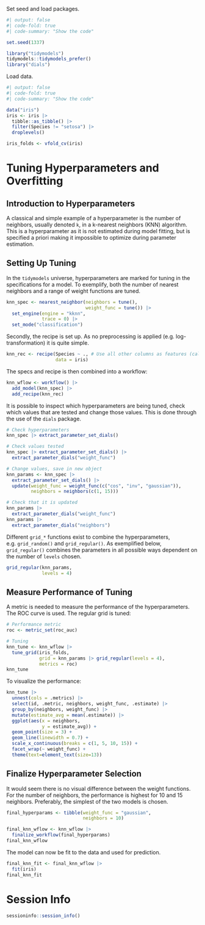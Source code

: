 Set seed and load packages.
```r
#| output: false
#| code-fold: true
#| code-summary: "Show the code"

set.seed(1337)

library("tidymodels")
tidymodels::tidymodels_prefer()
library("dials")
```

Load data.
```r
#| output: false
#| code-fold: true
#| code-summary: "Show the code"

data("iris")
iris <- iris |>
  tibble::as_tibble() |> 
  filter(Species != "setosa") |> 
  droplevels()

iris_folds <- vfold_cv(iris)
```

# Tuning Hyperparameters and Overfitting

## Introduction to Hyperparameters

A classical and simple example of a hyperparameter is the number of neighbors, usually denoted `k`, in a k-nearest neighbors (KNN) algorithm. This is a hyperparameter as it is not estimated during model fitting, but is specified a priori making it impossible to optimize during parameter estimation.

## Setting Up Tuning
In the `tidymodels` universe, hyperparameters are marked for tuning in the specifications for a model. To exemplify, both the number of nearest neighbors and a range of weight functions are tuned.

```r
knn_spec <- nearest_neighbor(neighbors = tune(),
                             weight_func = tune()) |> 
  set_engine(engine = "kknn",
             trace = 0) |> 
  set_mode("classification")
```

Secondly, the recipe is set up. As no preprocessing is applied (e.g. log-transformation) it is quite simple.

```r
knn_rec <- recipe(Species ~ ., # Use all other columns as features (called predictors in tidymodels)
                  data = iris)
```

The specs and recipe is then combined into a workflow:

```r
knn_wflow <- workflow() |> 
  add_model(knn_spec) |> 
  add_recipe(knn_rec)
```

It is possible to inspect which hyperparameters are being tuned, check which values that are tested and change those values. This is done through the use of the `dials` package.

```r
# Check hyperparameters
knn_spec |> extract_parameter_set_dials()

# Check values tested
knn_spec |> extract_parameter_set_dials() |> 
  extract_parameter_dials("weight_func")

# Change values, save in new object
knn_params <- knn_spec |>
  extract_parameter_set_dials() |>
  update(weight_func = weight_func(c("cos", "inv", "gaussian")),
         neighbors = neighbors(c(1, 15)))

# Check that it is updated
knn_params |>
  extract_parameter_dials("weight_func")
knn_params |>
  extract_parameter_dials("neighbors")
```

Different `grid_*` functions exist to combine the hyperparameters, e.g. `grid_random()` and `grid_regular()`. As exemplified below, `grid_regular()` combines the parameters in all possible ways dependent on the number of `levels` chosen.

```r
grid_regular(knn_params,
             levels = 4)
```

## Measure Performance of Tuning
A metric is needed to measure the performance of the hyperparameters. The ROC curve is used. The regular grid is tuned:

```r
# Performance metric
roc <- metric_set(roc_auc)

# Tuning
knn_tune <- knn_wflow |> 
  tune_grid(iris_folds,
            grid = knn_params |> grid_regular(levels = 4),
            metrics = roc)
knn_tune
```

To visualize the performance:
```r
knn_tune |> 
  unnest(cols = .metrics) |> 
  select(id, .metric, neighbors, weight_func, .estimate) |>
  group_by(neighbors, weight_func) |> 
  mutate(estimate_avg = mean(.estimate)) |>
  ggplot(aes(x = neighbors,
             y = estimate_avg)) +
  geom_point(size = 3) +
  geom_line(linewidth = 0.7) +
  scale_x_continuous(breaks = c(1, 5, 10, 15)) +
  facet_wrap(~ weight_func) +
  theme(text=element_text(size=13))
```

## Finalize Hyperparameter Selection
It would seem there is no visual difference between the weight functions. For the number of neighbors, the performance is highest for 10 and 15 neighbors. Preferably, the simplest of the two models is chosen.

```r
final_hyperparams <- tibble(weight_func = "gaussian",
                            neighbors = 10)

final_knn_wflow <- knn_wflow |> 
  finalize_workflow(final_hyperparams)
final_knn_wflow
```

The model can now be fit to the data and used for prediction.
```r
final_knn_fit <- final_knn_wflow |> 
  fit(iris)
final_knn_fit
```

# Session Info

```r
sessioninfo::session_info()
```